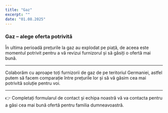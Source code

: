 ```yaml
---
title: "Gaz"
excerpt: ""
date: "01.08.2025"
---
```


### Gaz – alege oferta potrivită

În ultima perioadă prețurile la gaz au explodat pe piață, de aceea este momentul potrivit pentru a vă revizui furnizorul și să găsiți o ofertă mai bună.

---

Colaborăm cu aproape toți furnizorii de gaz de pe teritoriul Germaniei, astfel putem să facem comparație între prețurile lor și să vă găsim cea mai potrivită soluție pentru voi.

---

👉 Completați formularul de contact și echipa noastră vă va contacta pentru a găsi cea mai bună ofertă pentru familia dumneavoastră.

